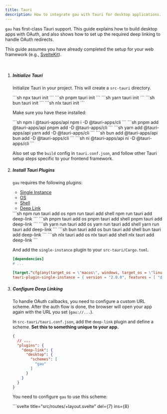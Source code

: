 ```yaml
---
title: Tauri
description: How to integrate gau with Tauri for desktop applications.
---
```



`gau` has first-class Tauri support. This guide explains how to build desktop apps with OAuth, and also shows how to set up the required deep linking to handle OAuth redirects.

This guide assumes you have already completed the setup for your web framework (e.g., [SvelteKit](/integrations/sveltekit/)).

<br />

<Steps>

1. ##### Initialize Tauri

   Initialize Tauri in your project. This will create a `src-tauri` directory.

    <Tabs syncKey="pkg">
      <TabItem label="npm">
        ```sh
        npx tauri init
        ```
      </TabItem>
      <TabItem label="pnpm">
        ```sh
        pnpm tauri init
        ```
      </TabItem>
      <TabItem label="yarn">
        ```sh
        yarn tauri init
        ```
      </TabItem>
      <TabItem label="bun">
        ```sh
        bun tauri init
        ```
      </TabItem>
      <TabItem label="ni">
        ```sh
        nlx tauri init
        ```
      </TabItem>
    </Tabs>

    Make sure you have these installed:

    <Tabs syncKey="pkg">
      <TabItem label="npm">
        ```sh
        npm i @tauri-apps/api
        npm i -D @tauri-apps/cli
        ```
      </TabItem>
      <TabItem label="pnpm">
        ```sh
        pnpm add @tauri-apps/api
        pnpm add -D @tauri-apps/cli
        ```
      </TabItem>
      <TabItem label="yarn">
        ```sh
        yarn add @tauri-apps/api
        yarn add -D @tauri-apps/cli
        ```
      </TabItem>
      <TabItem label="bun">
        ```sh
        bun add @tauri-apps/api
        bun add -D @tauri-apps/cli
        ```
      </TabItem>
      <TabItem label="ni">
        ```sh
        ni @tauri-apps/api
        ni -D @tauri-apps/cli
        ```
      </TabItem>
    </Tabs>

    Also set up the `build` config in `tauri.conf.json`, and follow other Tauri setup steps specific to your frontend framework.

2. ##### Install Tauri Plugins

    `gau` requires the following plugins:

    - [Single Instance](https://v2.tauri.app/plugin/single-instance)
    - [OS](https://v2.tauri.app/plugin/os-info)
    - [Shell](https://v2.tauri.app/plugin/shell)
    - [Deep Link](https://v2.tauri.app/plugin/deep-linking)

    <Tabs syncKey="pkg">
      <TabItem label="npm">
        ```sh
        npm run tauri add os
        npm run tauri add shell
        npm run tauri add deep-link
        ```
      </TabItem>
      <TabItem label="pnpm">
        ```sh
        pnpm tauri add os
        pnpm tauri add shell
        pnpm tauri add deep-link
        ```
      </TabItem>
      <TabItem label="yarn">
        ```sh
        yarn run tauri add os
        yarn run tauri add shell
        yarn run tauri add deep-link
        ```
      </TabItem>
      <TabItem label="bun">
        ```sh
        bun tauri add os
        bun tauri add shell
        bun tauri add deep-link
        ```
      </TabItem>
      <TabItem label="ni">
        ```sh
        nlx tauri add os
        nlx tauri add shell
        nlx tauri add deep-link
        ```
      </TabItem>
    </Tabs>

    And add the `single-instance` plugin to your `src-tauri/Cargo.toml`.

    ```toml title="src-tauri/Cargo.toml" ins={4,5}
    [dependencies]
    # ...

    [target."cfg(any(target_os = \"macos\", windows, target_os = \"linux\"))".dependencies]
    tauri-plugin-single-instance = { version = "2.0.0", features = [ "deep-link" ] }
    ```

3. ##### Configure Deep Linking

   To handle OAuth callbacks, you need to configure a custom URL scheme. After the auth flow is done, the browser will open your app again with the URL you set (`gau://...`).
   
   In `src-tauri/tauri.conf.json`, add the `deep-link` plugin and define a scheme. **Set this to something unique to your app.**

   ```json title="src-tauri/tauri.conf.json" ins={3-11}
   {
     // ...
     "plugins": {
       "deep-link": {
         "desktop": {
           "schemes": [
             "gau"
           ]
         }
       }
     }
   }
   ```

   You need to configure `gau` to use this scheme:

    <Tabs syncKey="framework">
      <TabItem label="SvelteKit">
        ```svelte title="src/routes/+layout.svelte" del={7} ins={8}
        <script lang="ts">
          import AuthProvider from '@rttnd/gau/client/svelte/AuthProvider.svelte'

          const { children } = $props()
        </script>

        <AuthProvider>
        <AuthProvider scheme="gau">
          {@render children()}
        </AuthProvider>
        ```
      </TabItem>
      <TabItem label="SolidStart">
        ```tsx title="src/app.tsx" del={5} ins={6}
        import { AuthProvider } from '@rttnd/gau/client/solid'

        export default function App() {
          return (
            <AuthProvider>
            <AuthProvider scheme="gau">
              ...
            </AuthProvider>
          )
        }
        ```
      </TabItem>
    </Tabs>

    Add the `core:event:default` permission to the `src-tauri/capabilities/default.json` file.

    ```json title="src-tauri/capabilities/default.json" ins={5}
    {
      // ...
      "permissions": [
        "core:default",
        "core:event:default",
        "os:default",
        "shell:default",
        "deep-link:default"
      ]
    }
    ```

4. ##### Set up Rust Backend

    Here is a working `src-tauri/src/lib.rs` to initialize the deep link plugin and listen for incoming URLs. The listener forwards the URL to the frontend via an event.

    ```rust title="src-tauri/src/lib.rs"
    use tauri::{Manager, Emitter};
    use tauri_plugin_deep_link::DeepLinkExt;

    #[cfg_attr(mobile, tauri::mobile_entry_point)]
    pub fn run() {
        let mut builder = tauri::Builder::default();

        #[cfg(desktop)]
        {
            builder = builder.plugin(tauri_plugin_single_instance::init(
                |app, _argv, _cwd| {
                    if let Some(window) = app.get_webview_window("main") {
                        let _ = window.unminimize();
                        let _ = window.set_focus();
                    }
                },
            ));
        }

        builder
            .plugin(tauri_plugin_deep_link::init())
            .plugin(tauri_plugin_os::init())
            .plugin(tauri_plugin_shell::init())
            .setup(|app| {
                #[cfg(any(windows, target_os = "linux"))]
                #[cfg(debug_assertions)]
                {
                    use tauri_plugin_deep_link::DeepLinkExt;
                    let _ = app.deep_link().register_all();
                }

                let handle = app.handle().clone();
                let handle_for_closure = handle.clone();
                handle.deep_link().on_open_url(move |event| {
                    if let Some(window) = handle_for_closure.get_webview_window("main") {
                        if let Some(url) = event.urls().first() {
                            let _ = window.emit("deep-link", url.to_string());
                        }
                    }
                });
                Ok(())
            })
            .run(tauri::generate_context!())
            .expect("error while running tauri application");
    }
    ```

5. ##### Configure the Frontend

   The frontend needs to be configured to build as a static single-page app for Tauri, listen for the deep link event, and handle the sign-in flow. If you are building a full-stack app, you can still host your backend, and the Tauri app will communicate with it as well.

    <Tabs syncKey="framework">
      <TabItem label="SvelteKit">
        First, update `svelte.config.js` to use `@sveltejs/adapter-static` when building for Tauri.

        ```js title="svelte.config.js"
        import process from 'node:process'
        import Auto from '@sveltejs/adapter-auto'
        import Static from '@sveltejs/adapter-static'
        import { vitePreprocess } from '@sveltejs/vite-plugin-svelte'

        const isTauri = !!process.env.TAURI_ENV_PLATFORM

        /** @type {import('@sveltejs/kit').Config} */
        const config = {
          preprocess: vitePreprocess(),
          kit: {
            adapter: isTauri
              ? Static({ fallback: 'index.html' })
              : Auto(),
          },
        }

        export default config
        ```

        Configure Vite to use a different port for Tauri. This way you can run your app on `localhost:5173` (which serves as the backend) and the Tauri app on `localhost:4173`.

        ```ts title="vite.config.ts"
        import process from 'node:process'
        import { sveltekit } from '@sveltejs/kit/vite'
        import { defineConfig } from 'vite'

        const isTauri = !!process.env.TAURI_ENV_PLATFORM

        export default defineConfig({
          plugins: [sveltekit()],
          server: {
            port: isTauri ? 4173 : 5173,
            strictPort: true,
          },
        })
        ```

        Your Tauri development URL in `tauri.conf.json` should match this port (e.g., `http://localhost:4173`).

        Create a root layout that disables SSR, as Tauri apps are client-side rendered.

        ```ts title="src/routes/+layout.ts"
        export const ssr = false
        ```

        The `@rttnd/gau/client/svelte` package automatically handles the Tauri-specific logic.
        Remember that your Tauri app is a static frontend and needs to communicate with your deployed backend.

        Use envs to set the `baseUrl` for development (`http://localhost:5173/api/auth`) and production.

        ```svelte title="src/routes/+layout.svelte" ins={8}
        <script lang='ts'>
          import { PUBLIC_API_URL } from '$env/static/public'
          import AuthProvider from '@rttnd/gau/client/svelte/AuthProvider.svelte'

          const { children } = $props()
        </script>

        <AuthProvider scheme="gau" baseUrl={PUBLIC_API_URL}>
          {@render children()}
        </AuthProvider>
        ```

        Finally, you can use the `useAuth` hook in your components. The `signIn` method will automatically open the browser for the OAuth flow, and the app will receive the token via the deep link.

        ```svelte title="src/routes/+page.svelte"
        <script>
          import { useAuth } from '@rttnd/gau/client/svelte'

          const { auth } = useAuth()
        </script>

        {#if auth.session?.user}
          <p>Welcome, {auth.session.user.name}!</p>
          <button onclick={() => auth.signOut()}>Sign Out</button>
        {:else}
          <button onclick={() => auth.signIn('github')}>Sign in with GitHub</button>
        {/if}
        ```
      </TabItem>
      <TabItem label="SolidStart">
        TODO
      </TabItem>
    </Tabs>

6. ##### Configure the Backend

   When using Tauri, the request to your authentication backend might not have a standard `Origin` header. `gau`'s CSRF protection checks this header for `POST` requests. You should configure `trustHosts` in your `createAuth` options to allow requests from your Tauri app.

   ```ts title="src/lib/server/auth.ts" ins={5}
   import { createAuth } from '@rttnd/gau'

   export const auth = createAuth({
     // ... other options
     trustHosts: ['tauri.localhost']
   })
   ```

</Steps> 

Your application is now configured for desktop authentication with Tauri! When a user clicks a sign-in button, `gau` will open the system browser for the OAuth flow. After authorization, the provider redirects to a page that triggers the `gau://` deep link, sending the session token back to your Tauri app securely.

This setup allows you to deploy the app on the web and build a desktop app too, with the same codebase.
